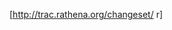 [http://trac.rathena.org/changeset/{{{1|}}} r{{{1|}}}]<noinclude>
{{Documentation}}<!-- ADD CATEGORIES ON DOCUMENTATION PAGE, NOT HERE -->
</noinclude>